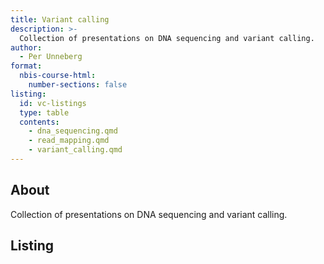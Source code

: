 ```yaml
---
title: Variant calling
description: >-
  Collection of presentations on DNA sequencing and variant calling.
author:
  - Per Unneberg
format:
  nbis-course-html:
    number-sections: false
listing:
  id: vc-listings
  type: table
  contents:
    - dna_sequencing.qmd
    - read_mapping.qmd
    - variant_calling.qmd
---
```


## About

Collection of presentations on DNA sequencing and variant calling.

## Listing

:::{#vc-listings}
:::
